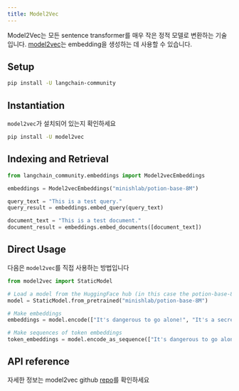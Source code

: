 ```yaml
---
title: Model2Vec
---
```


Model2Vec는 모든 sentence transformer를 매우 작은 정적 모델로 변환하는 기술입니다.
[model2vec](https://github.com/MinishLab/model2vec)는 embedding을 생성하는 데 사용할 수 있습니다.

## Setup

```bash
pip install -U langchain-community
```

## Instantiation

`model2vec`가 설치되어 있는지 확인하세요

```bash
pip install -U model2vec
```

## Indexing and Retrieval

```python
from langchain_community.embeddings import Model2vecEmbeddings
```

```python
embeddings = Model2vecEmbeddings("minishlab/potion-base-8M")
```

```python
query_text = "This is a test query."
query_result = embeddings.embed_query(query_text)
```

```python
document_text = "This is a test document."
document_result = embeddings.embed_documents([document_text])
```

## Direct Usage

다음은 `model2vec`를 직접 사용하는 방법입니다

```python
from model2vec import StaticModel

# Load a model from the HuggingFace hub (in this case the potion-base-8M model)
model = StaticModel.from_pretrained("minishlab/potion-base-8M")

# Make embeddings
embeddings = model.encode(["It's dangerous to go alone!", "It's a secret to everybody."])

# Make sequences of token embeddings
token_embeddings = model.encode_as_sequence(["It's dangerous to go alone!", "It's a secret to everybody."])
```

## API reference

자세한 정보는 model2vec github [repo](https://github.com/MinishLab/model2vec)를 확인하세요